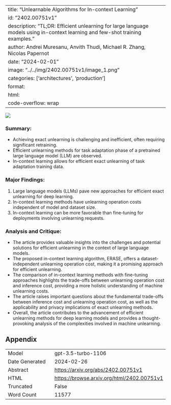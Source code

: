 
---
title: "Unlearnable Algorithms for In-context Learning"
id: "2402.00751v1"
description: "TL;DR: Efficient unlearning for large language models using in-context learning and few-shot training examples."
author: Andrei Muresanu, Anvith Thudi, Michael R. Zhang, Nicolas Papernot
date: "2024-02-01"
image: "../../img/2402.00751v1/image_1.png"
categories: ['architectures', 'production']
format:
  html:
    code-overflow: wrap
---

![](../../img/2402.00751v1/image_1.png)

### **Summary:**
- Achieving exact unlearning is challenging and inefficient, often requiring significant retraining.
- Efficient unlearning methods for task adaptation phase of a pretrained large language model (LLM) are observed.
- In-context learning allows for efficient exact unlearning of task adaptation training data.

### Major Findings:
1. Large language models (LLMs) pave new approaches for efficient exact unlearning for deep learning.
2. In-context learning methods have unlearning operation costs independent of model and dataset size.
3. In-context learning can be more favorable than fine-tuning for deployments involving unlearning requests.

### Analysis and Critique:
- The article provides valuable insights into the challenges and potential solutions for efficient unlearning in the context of large language models.
- The proposed in-context learning algorithm, ERASE, offers a dataset-independent unlearning operation cost, making it a promising approach for efficient unlearning.
- The comparison of in-context learning methods with fine-tuning approaches highlights the trade-offs between unlearning operation cost and inference cost, providing a more holistic understanding of machine unlearning costs.
- The article raises important questions about the fundamental trade-offs between inference cost and unlearning operation cost, as well as the applicability and privacy implications of exact unlearning methods.
- Overall, the article contributes to the advancement of efficient unlearning methods for deep learning models and provides a thought-provoking analysis of the complexities involved in machine unlearning.

## Appendix

|          |          |
|----------|----------|
| Model     | gpt-3.5-turbo-1106       |
| Date Generated     | 2024-02-26       |
| Abstract | [https://arxiv.org/abs/2402.00751v1](https://arxiv.org/abs/2402.00751v1)        |
| HTML     | [https://browse.arxiv.org/html/2402.00751v1](https://browse.arxiv.org/html/2402.00751v1)       |
| Truncated       | False       |
| Word Count       | 11577       |